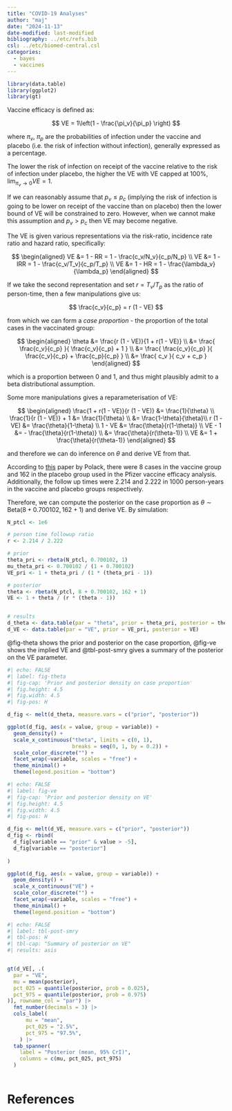 ```yaml
---
title: "COVID-19 Analyses"
author: "maj"
date: "2024-11-13"
date-modified: last-modified
bibliography: ../etc/refs.bib
csl: ../etc/biomed-central.csl
categories:
  - bayes
  - vaccines
---
```


```r
library(data.table)
library(ggplot2)
library(gt)
```


Vaccine efficacy is defined as:

$$
VE = 1\left(1 - \frac{\pi_v}{\pi_p} \right)
$$

where $\pi_v$, $\pi_p$ are the probabilities of infection under the vaccine and placebo (i.e. the risk of infection without infection), generally expressed as a percentage.

The lower the risk of infection on receipt of the vaccine relative to the risk of infection under placebo, the higher the VE with VE capped at 100%, $\lim_{\pi_v \to 0} VE = 1$.

If we can reasonably assume that $p_v \le p_c$ (implying the risk of infection is going to be lower on receipt of the vaccine than on placebo) then the lower bound of VE will be constrained to zero.
However, when we cannot make this assumption and $p_v > p_c$ then VE may become negative.

The VE is given various representations via the risk-ratio, incidence rate ratio and hazard ratio, specifically:

$$
\begin{aligned}
VE &= 1 - RR = 1 - \frac{c_v/N_v}{c_p/N_p} \\
VE &= 1 - IRR = 1 - \frac{c_v/T_v}{c_p/T_p}  \\
VE &= 1 - HR = 1 - \frac{\lambda_v}{\lambda_p}
\end{aligned}
$$

If we take the second representation and set $r = T_v/T_p$ as the ratio of person-time, then a few manipulations give us:

$$
\frac{c_v}{c_p} = r (1 - VE)
$$

from which we can form a *case proportion*  - the proportion of the total cases in the vaccinated group:

$$
\begin{aligned}
\theta &= \frac{r (1 - VE)}{1 + r(1 - VE)} \\
  &= \frac{  \frac{c_v}{c_p}   }{    \frac{c_v}{c_p} + 1 } \\
  &= \frac{  \frac{c_v}{c_p}   }{    \frac{c_v}{c_p} + \frac{c_p}{c_p} } \\
  &= \frac{  c_v   }{   c_v + c_p  } 
\end{aligned}
$$

which is a proportion between 0 and 1, and thus might plausibly admit to a beta distributional assumption.

Some more manipulations gives a reparameterisation of VE:

$$
\begin{aligned}
\frac{1 + r(1 - VE)}{r (1 - VE)} &= \frac{1}{\theta} \\
\frac{1}{r (1 - VE)} + 1 &= \frac{1}{\theta} \\
                         &= \frac{1-\theta}{\theta}\\
r (1 - VE)   &=  \frac{\theta}{1-\theta} \\
1 - VE &= \frac{\theta}{r(1-\theta)} \\
VE - 1 &= - \frac{\theta}{r(1-\theta)} \\
       &=   \frac{\theta}{r(\theta-1)} \\
VE  &= 1 + \frac{\theta}{r(\theta-1)} 
\end{aligned}
$$

and therefore we can do inference on $\theta$ and derive VE from that.

According to [this](https://www.nejm.org/doi/full/10.1056/NEJMoa2034577) paper by Polack, there were 8 cases in the vaccine group and 162 in the placebo group used in the Pfizer vaccine efficacy analysis.
Additionally, the follow up times were 2.214 and 2.222 in 1000 person-years in the vaccine and placebo groups respectively.

Therefore, we can compute the posterior on the case proportion as $\theta \sim \text{Beta}(8 + 0.700102, 162 + 1)$ and derive VE.
By simulation:

```r
N_ptcl <- 1e6

# person time followup ratio
r <- 2.214 / 2.222

# prior
theta_pri <- rbeta(N_ptcl, 0.700102, 1)
mu_theta_pri <- 0.700102 / (1 + 0.700102)
VE_pri <- 1 + theta_pri / (1 * (theta_pri - 1))

# posterior
theta <- rbeta(N_ptcl, 8 + 0.700102, 162 + 1)
VE <- 1 + theta / (r * (theta - 1))


# results
d_theta <- data.table(par = "theta", prior = theta_pri, posterior = theta)
d_VE <- data.table(par = "VE", prior = VE_pri, posterior = VE)

```

@fig-theta shows the prior and posterior on the case proportion, @fig-ve shows the implied VE and @tbl-post-smry gives a summary of the posterior on the VE parameter.

```r
#| echo: FALSE
#| label: fig-theta
#| fig-cap: 'Prior and posterior density on case proportion'
#| fig.height: 4.5
#| fig.width: 4.5
#| fig-pos: H

d_fig <- melt(d_theta, measure.vars = c("prior", "posterior"))

ggplot(d_fig, aes(x = value, group = variable)) + 
  geom_density() + 
  scale_x_continuous("theta", limits = c(0, 1),
                     breaks = seq(0, 1, by = 0.2)) +
  scale_color_discrete("") +
  facet_wrap(~variable, scales = "free") +
  theme_minimal() +
  theme(legend.position = "bottom")
```



```r
#| echo: FALSE
#| label: fig-ve
#| fig-cap: 'Prior and posterior density on VE'
#| fig.height: 4.5
#| fig.width: 4.5
#| fig-pos: H

d_fig <- melt(d_VE, measure.vars = c("prior", "posterior"))
d_fig <- rbind(
  d_fig[variable == "prior" & value > -5],
  d_fig[variable == "posterior"]
  
)

ggplot(d_fig, aes(x = value, group = variable)) + 
  geom_density() + 
  scale_x_continuous("VE") +
  scale_color_discrete("") +
  facet_wrap(~variable, scales = "free") +
  theme_minimal() +
  theme(legend.position = "bottom")
```

```r
#| echo: FALSE
#| label: tbl-post-smry
#| tbl-pos: H
#| tbl-cap: "Summary of posterior on VE"
#| results: asis


gt(d_VE[, .(
  par = "VE",
  mu = mean(posterior),
  pct_025 = quantile(posterior, prob = 0.025),
  pct_975 = quantile(posterior, prob = 0.975)
)], rowname_col = "par") |>
  fmt_number(decimals = 3) |>
  cols_label(
      mu = "mean",
      pct_025 = "2.5%",
      pct_975 = "97.5%",
    ) |>
  tab_spanner(
    label = "Posterior (mean, 95% CrI)",
    columns = c(mu, pct_025, pct_975)
  )
  
```




# References

<!-- ::: {#refs} -->
<!-- ::: -->
